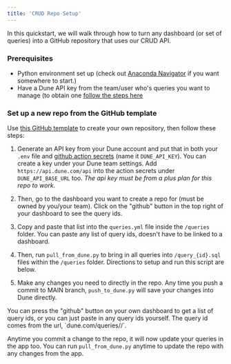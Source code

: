 ```yaml
---
title: 'CRUD Repo Setup'
---
```


In this quickstart, we will walk through how to turn any dashboard (or set of queries) into a GitHub repository that uses our CRUD API.

### Prerequisites
- Python environment set up (check out [Anaconda Navigator](https://docs.continuum.io/free/navigator/) if you want somewhere to start.)
- Have a Dune API key from the team/user who's queries you want to manage (to obtain one [follow the steps here](../overview/authentication#generate-an-api-key)

### Set up a new repo from the GitHub template 

Use [this GitHub template](https://github.com/duneanalytics/DuneQueryRepo) to create your own repository, then follow these steps:

1. Generate an API key from your Dune account and put that in both your `.env` file and [github action secrets](https://docs.github.com/en/actions/security-guides/using-secrets-in-github-actions#creating-secrets-for-a-repository) (name it `DUNE_API_KEY`). You can create a key under your Dune team settings. Add `https://api.dune.com/api` into the action secrets under `DUNE_API_BASE_URL` too. *The api key must be from a plus plan for this repo to work.*

2. Then, go to the dashboard you want to create a repo for (must be owned by you/your team). Click on the "github" button in the top right of your dashboard to see the query ids.

3. Copy and paste that list into the `queries.yml` file inside the `/queries` folder. You can paste any list of query ids, doesn't have to be linked to a dashboard.

4. Then, run `pull_from_dune.py` to bring in all queries into `/query_{id}.sql` files within the `/queries` folder. Directions to setup and run this script are below.

5. Make any changes you need to directly in the repo. Any time you push a commit to MAIN branch, `push_to_dune.py` will save your changes into Dune directly.

<Tip> 
You can press the "github" button on your own dashboard to get a list of query ids, or you can just paste in any query ids yourself. The query id comes from the url, `dune.com/queries/<query_id>/<visualization_id>`.
</Tip>

Anytime you commit a change to the repo, it will now update your queries in the app too. You can run `pull_from_dune.py` anytime to update the repo with any changes from the app.